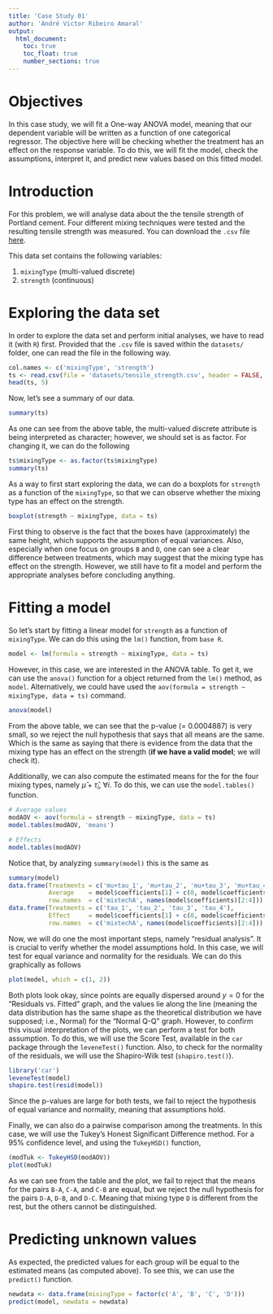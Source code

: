 ```yaml
---
title: 'Case Study 01'
author: 'André Victor Ribeiro Amaral'
output:
  html_document:
    toc: true
    toc_float: true
    number_sections: true
---
```


# Objectives {-}

In this case study, we will fit a One-way ANOVA model, meaning that our dependent variable will be written as a function of one categorical regressor. The objective here will be checking whether the treatment has an effect on the response variable. To do this, we will fit the model, check the assumptions, interpret it, and predict new values based on this fitted model.

# Introduction

For this problem, we will analyse data about the the tensile strength of Portland cement. Four different mixing techniques were tested and the resulting tensile strength was measured. You can download the `.csv` file [here](./datasets/tensile_strength.csv).

This data set contains the following variables:

1. `mixingType` (multi-valued discrete)
2. `strength` (continuous)

# Exploring the data set

In order to explore the data set and perform initial analyses, we have to read it (with `R`) first. Provided that the `.csv` file is saved within the `datasets/` folder, one can read the file in the following way.

```r
col.names <- c('mixingType', 'strength')
ts <- read.csv(file = 'datasets/tensile_strength.csv', header = FALSE, sep = ',', col.names = col.names)
head(ts, 5)
```

Now, let's see a summary of our data.

```r
summary(ts)
```

As one can see from the above table, the multi-valued discrete attribute is being interpreted as character; however, we should set is as factor. For changing it, we can do the following

```r
ts$mixingType <- as.factor(ts$mixingType)
summary(ts)
```

As a way to first start exploring the data, we can do a boxplots for `strength` as a function of the `mixingType`, so that we can observe whether the mixing type has an effect on the strength. 

```r
boxplot(strength ~ mixingType, data = ts)
```

First thing to observe is the fact that the boxes have (approximately) the same height, which supports the assumption of equal variances. Also, especially when one focus on groups `B` and `D`, one can see a clear difference between treatments, which may suggest that the mixing type has effect on the strength. However, we still have to fit a model and perform the appropriate analyses before concluding anything.

# Fitting a model

So let's start by fitting a linear model for `strength` as a function of `mixingType`. We can do this using the `lm()` function, from `base R`.

```r
model <- lm(formula = strength ~ mixingType, data = ts)
```

However, in this case, we are interested in the ANOVA table. To get it, we can use the `anova()` function for a object returned from the `lm()` method, as `model`. Alternatively, we could have used the `aov(formula = strength ~ mixingType, data = ts)` command.

```r
anova(model)
```

From the above table, we can see that the p-value (= 0.0004887) is very small, so we reject the null hypothesis that says that all means are the same. Which is the same as saying that there is evidence from the data that the mixing type has an effect on the strength (**if we have a valid model**; we will check it). 

Additionally, we can also compute the estimated means for the for the four mixing types, namely $\hat{\mu} + \hat{\tau}_i$, $\forall i$. To do this, we can use the `model.tables()` function.

```r
# Average values
modAOV <- aov(formula = strength ~ mixingType, data = ts)
model.tables(modAOV, 'means')

# Effects
model.tables(modAOV)
```

Notice that, by analyzing `summary(model)` this is the same as 

```r
summary(model)
data.frame(Treatments = c('mu+tau_1', 'mu+tau_2', 'mu+tau_3', 'mu+tau_4'),
           Average    = model$coefficients[1] + c(0, model$coefficients[2:4]),
           row.names  = c('mixtechA', names(model$coefficients)[2:4]))
data.frame(Treatments = c('tau_1', 'tau_2', 'tau_3', 'tau_4'),
           Effect     = model$coefficients[1] + c(0, model$coefficients[2:4]) - mean(ts$strength),
           row.names  = c('mixtechA', names(model$coefficients)[2:4])) # Subtracting the mean
```

Now, we will do one the most important steps, namely "residual analysis". It is crucial to verify whether the model assumptions hold. In this case, we will test for equal variance and normality for the residuals. We can do this graphically as follows

```r
plot(model, which = c(1, 2))
```

Both plots look okay, since points are equally dispersed around $y = 0$ for the "Residuals vs. Fitted" graph, and the values lie along the line (meaning the data distribution has the same shape as the theoretical distribution we have supposed; i.e., Normal) for the "Normal Q-Q" graph. However, to confirm this visual interpretation of the plots, we can perform a test for both assumption. To do this, we will use the Score Test, available in the `car` package through the `leveneTest()` function. Also, to check for the normality of the residuals, we will use the Shapiro-Wilk test (`shapiro.test()`).

```r
library('car')
leveneTest(model)
shapiro.test(resid(model))
```
Since the p-values are large for both tests, we fail to reject the hypothesis of equal variance and normality, meaning that assumptions hold.

Finally, we can also do a pairwise comparison among the treatments. In this case, we will use the Tukey's Honest Significant Difference method. For a 95\% confidence level, and using the `TukeyHSD()` function, 

```r
(modTuk <- TukeyHSD(modAOV))
plot(modTuk)
```

As we can see from the table and the plot, we fail to reject that the means for the pairs `B-A`, `C-A`, and `C-B` are equal, but we reject the null hypothesis for the pairs `D-A`, `D-B`, and `D-C`. Meaning that mixing type `D` is different from the rest, but the others cannot be distinguished.

# Predicting unknown values

As expected, the predicted values for each group will be equal to the estimated means (as computed above). To see this, we can use the `predict()` function.

```r
newdata <- data.frame(mixingType = factor(c('A', 'B', 'C', 'D')))
predict(model, newdata = newdata)
```
